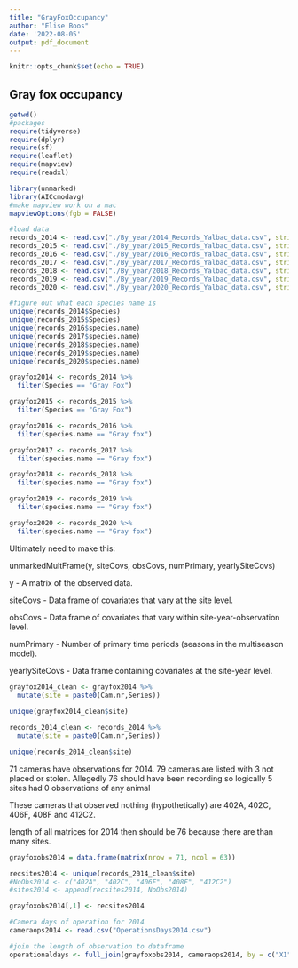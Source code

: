 ```yaml
---
title: "GrayFoxOccupancy"
author: "Elise Boos"
date: '2022-08-05'
output: pdf_document
---
```


```r
knitr::opts_chunk$set(echo = TRUE)
```

## Gray fox occupancy

```r
getwd()
#packages
require(tidyverse)
require(dplyr)
require(sf)
require(leaflet)
require(mapview)
require(readxl)

library(unmarked)
library(AICcmodavg)
#make mapview work on a mac
mapviewOptions(fgb = FALSE)
```

```r
#load data
records_2014 <- read.csv("./By_year/2014_Records_Yalbac_data.csv", stringsAsFactors = T)
records_2015 <- read.csv("./By_year/2015_Records_Yalbac_data.csv", stringsAsFactors = T)
records_2016 <- read.csv("./By_year/2016_Records_Yalbac_data.csv", stringsAsFactors = T)
records_2017 <- read.csv("./By_year/2017_Records_Yalbac_data.csv", stringsAsFactors = T)
records_2018 <- read.csv("./By_year/2018_Records_Yalbac_data.csv", stringsAsFactors = T)
records_2019 <- read.csv("./By_year/2019_Records_Yalbac_data.csv", stringsAsFactors = T)
records_2020 <- read.csv("./By_year/2020_Records_Yalbac_data.csv", stringsAsFactors = T)
```


```r
#figure out what each species name is 
unique(records_2014$Species)
unique(records_2015$Species)
unique(records_2016$species.name)
unique(records_2017$species.name)
unique(records_2018$species.name)
unique(records_2019$species.name)
unique(records_2020$species.name)
```

```r
grayfox2014 <- records_2014 %>%
  filter(Species == "Gray Fox")

grayfox2015 <- records_2015 %>%
  filter(Species == "Gray Fox")

grayfox2016 <- records_2016 %>%
  filter(species.name == "Gray fox")

grayfox2017 <- records_2017 %>%
  filter(species.name == "Gray fox")

grayfox2018 <- records_2018 %>%
  filter(species.name == "Gray fox")

grayfox2019 <- records_2019 %>%
  filter(species.name == "Gray fox")

grayfox2020 <- records_2020 %>%
  filter(species.name == "Gray fox")
```

Ultimately need to make this:

unmarkedMultFrame(y, siteCovs, obsCovs, numPrimary, yearlySiteCovs)

y	- A matrix of the observed data.

siteCovs - Data frame of covariates that vary at the site level.

obsCovs	- Data frame of covariates that vary within site-year-observation level.

numPrimary - Number of primary time periods (seasons in the multiseason model).

yearlySiteCovs - Data frame containing covariates at the site-year level.

```r
grayfox2014_clean <- grayfox2014 %>%
  mutate(site = paste0(Cam.nr,Series))
  
unique(grayfox2014_clean$site)

records_2014_clean <- records_2014 %>%
  mutate(site = paste0(Cam.nr,Series))

unique(records_2014_clean$site)
```
71 cameras have observations for 2014. 79 cameras are listed with 3 not placed or stolen. Allegedly 76 should have been recording so logically 5 sites had 0 observations of any animal

These cameras that observed nothing (hypothetically) are 402A, 402C, 406F, 408F and 412C2.

length of all matrices for 2014 then should be 76 because there are than many sites.

```r
grayfoxobs2014 = data.frame(matrix(nrow = 71, ncol = 63))

recsites2014 <- unique(records_2014_clean$site)
#NoObs2014 <- c("402A", "402C", "406F", "408F", "412C2")
#sites2014 <- append(recsites2014, NoObs2014)

grayfoxobs2014[,1] <- recsites2014

#Camera days of operation for 2014
cameraops2014 <- read.csv("OperationsDays2014.csv")

#join the length of observation to dataframe
operationaldays <- full_join(grayfoxobs2014, cameraops2014, by = c("X1" = "site"))
```


